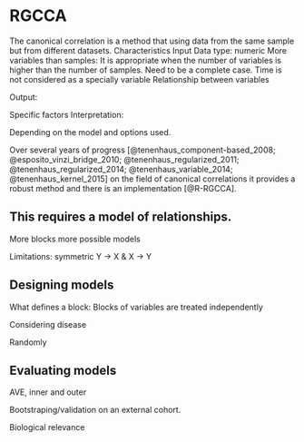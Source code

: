 # RGCCA

The canonical correlation is a method that using data from the same sample but from different datasets.
Characteristics Input Data type: numeric More variables than samples: It is appropriate when the number of variables is higher than the number of samples.
Need to be a complete case.
Time is not considered as a specially variable Relationship between variables

Output:

Specific factors Interpretation:

Depending on the model and options used.

Over several years of progress [@tenenhaus_component-based_2008; @esposito_vinzi_bridge_2010; @tenenhaus_regularized_2011; @tenenhaus_regularized_2014; @tenenhaus_variable_2014; @tenenhaus_kernel_2015] on the field of canonical correlations it provides a robust method and there is an implementation [@R-RGCCA].

## This requires a model of relationships.

More blocks more possible models

Limitations: symmetric Y -\> X & X -\> Y

## Designing models

What defines a block: Blocks of variables are treated independently

Considering disease

Randomly

## Evaluating models

AVE, inner and outer

Bootstraping/validation on an external cohort.

Biological relevance
